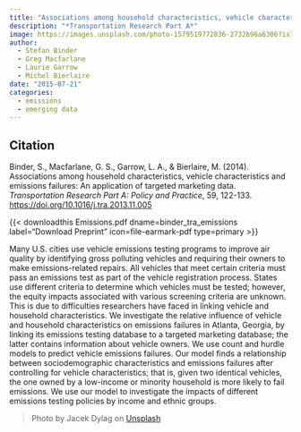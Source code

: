 ```yaml
---
title: "Associations among household characteristics, vehicle characteristics and emissions failures: An application of targeted marketing data"
description: "*Transportation Research Part A*"
image: https://images.unsplash.com/photo-1579519772836-2732b96a6306?ixlib=rb-4.0.3&ixid=M3wxMjA3fDB8MHxwaG90by1wYWdlfHx8fGVufDB8fHx8fA%3D%3D&auto=format&fit=crop&w=1470&q=80
author: 
  - Stefan Binder
  - Greg Macfarlane
  - Laurie Garrow
  - Michel Bierlaire
date: "2015-07-21"
categories:
  - emissions
  - emerging data
---
```


::: {.callout-note appearance="simple"}

## Citation

Binder, S., Macfarlane, G. S., Garrow, L. A., & Bierlaire, M. (2014). Associations among household characteristics, vehicle characteristics and emissions failures: An application of targeted marketing data. *Transportation Research Part A: Policy and Practice*, 59, 122-133. <https://doi.org/10.1016/j.tra.2013.11.005>

:::

{{< downloadthis Emissions.pdf dname=binder_tra_emissions label="Download Preprint" icon=file-earmark-pdf type=primary >}}

Many U.S. cities use vehicle emissions testing programs to improve air quality by identifying gross polluting vehicles and requiring their owners to make emissions-related repairs. All vehicles that meet certain criteria must pass an emissions test as part of the vehicle registration process. States use different criteria to determine which vehicles must be tested; however, the equity impacts associated with various screening criteria are unknown. This is due to difficulties researchers have faced in linking vehicle and household characteristics. We investigate the relative influence of vehicle and household characteristics on emissions failures in Atlanta, Georgia, by linking its emissions testing database to a targeted marketing database; the latter contains information about vehicle owners. We use count and hurdle models to predict vehicle emissions failures. Our model finds a relationship between sociodemographic characteristics and emissions failures after controlling for vehicle characteristics; that is, given two identical vehicles, the one owned by a low-income or minority household is more likely to fail emissions. We use our model to investigate the impacts of different emissions testing policies by income and ethnic groups. 

> Photo by Jacek Dylag on [Unsplash](https://unsplash.com/photos/mmar_Xs8_mk)